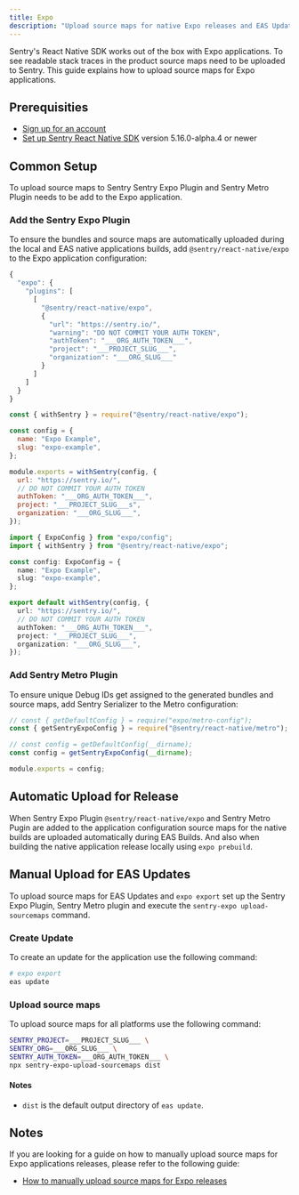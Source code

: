 ```yaml
---
title: Expo
description: "Upload source maps for native Expo releases and EAS Updates."
---
```


Sentry's React Native SDK works out of the box with Expo applications. To see readable stack traces in the product source maps need to be uploaded to Sentry. This guide explains how to upload source maps for Expo applications.

## Prerequisities

- [Sign up for an account](https://sentry.io/signup/)
- [Set up Sentry React Native SDK](/platforms/react-native/manual-setup/expo/) version 5.16.0-alpha.4 or newer

<OrgAuthTokenNote />

## Common Setup

To upload source maps to Sentry Sentry Expo Plugin and Sentry Metro Plugin needs to be add to the Expo application.

### Add the Sentry Expo Plugin

To ensure the bundles and source maps are automatically uploaded during the local and EAS native applications builds, add `@sentry/react-native/expo` to the Expo application configuration:

```javascript {tabTitle:app.json/app.config.json}
{
  "expo": {
    "plugins": [
      [
        "@sentry/react-native/expo",
        {
          "url": "https://sentry.io/",
          "warning": "DO NOT COMMIT YOUR AUTH TOKEN",
          "authToken": "___ORG_AUTH_TOKEN___",
          "project": "___PROJECT_SLUG___",
          "organization": "___ORG_SLUG___"
        }
      ]
    ]
  }
}
```

```javascript {tabTitle:app.config.js}
const { withSentry } = require("@sentry/react-native/expo");

const config = {
  name: "Expo Example",
  slug: "expo-example",
};

module.exports = withSentry(config, {
  url: "https://sentry.io/",
  // DO NOT COMMIT YOUR AUTH TOKEN
  authToken: "___ORG_AUTH_TOKEN___",
  project: "___PROJECT_SLUG___s",
  organization: "___ORG_SLUG___",
});
```

```typescript {tabTitle:app.config.ts}
import { ExpoConfig } from "expo/config";
import { withSentry } from "@sentry/react-native/expo";

const config: ExpoConfig = {
  name: "Expo Example",
  slug: "expo-example",
};

export default withSentry(config, {
  url: "https://sentry.io/",
  // DO NOT COMMIT YOUR AUTH TOKEN
  authToken: "___ORG_AUTH_TOKEN___",
  project: "___PROJECT_SLUG___",
  organization: "___ORG_SLUG___",
});
```

### Add Sentry Metro Plugin

To ensure unique Debug IDs get assigned to the generated bundles and source maps, add Sentry Serializer to the Metro configuration:

```javascript {tabTitle:metro.config.js}
// const { getDefaultConfig } = require("expo/metro-config");
const { getSentryExpoConfig } = require("@sentry/react-native/metro");

// const config = getDefaultConfig(__dirname);
const config = getSentryExpoConfig(__dirname);

module.exports = config;
```

## Automatic Upload for Release

When Sentry Expo Plugin `@sentry/react-native/expo` and Sentry Metro Pugin are added to the application configuration source maps for the native builds are uploaded automatically during EAS Builds. And also when building the native application release locally using `expo prebuild`.

## Manual Upload for EAS Updates

To upload source maps for EAS Updates and `expo export` set up the Sentry Expo Plugin, Sentry Metro plugin and execute the `sentry-expo upload-sourcemaps` command.

### Create Update

To create an update for the application use the following command:

```bash
# expo export
eas update
```

### Upload source maps

To upload source maps for all platforms use the following command:

```bash
SENTRY_PROJECT=___PROJECT_SLUG___ \
SENTRY_ORG=___ORG_SLUG___ \
SENTRY_AUTH_TOKEN=___ORG_AUTH_TOKEN___ \
npx sentry-expo-upload-sourcemaps dist
```

#### Notes

- `dist` is the default output directory of `eas update`.

## Notes

If you are looking for a guide on how to manually upload source maps for Expo applications releases, please refer to the following guide:

- [How to manually upload source maps for Expo releases](/platforms/react-native/sourcemaps/uploading/expo-advanced/)
